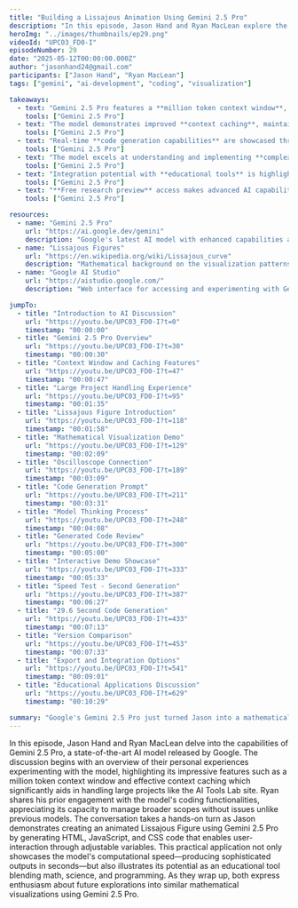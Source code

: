 ```yaml
---
title: "Building a Lissajous Animation Using Gemini 2.5 Pro"
description: "In this episode, Jason Hand and Ryan MacLean explore the capabilities of Gemini 2.5 Pro, demonstrating its impressive features through hands-on examples including creating interactive mathematical visualizations and discussing its enhanced context handling capabilities."
heroImg: "../images/thumbnails/ep29.png"
videoId: "UPC03_FD0-I"
episodeNumber: 29
date: "2025-05-12T00:00:00.000Z"
author: "jasonhand24@gmail.com"
participants: ["Jason Hand", "Ryan MacLean"]
tags: ["gemini", "ai-development", "coding", "visualization"]

takeaways:
  - text: "Gemini 2.5 Pro features a **million token context window**, enabling better handling of large projects without context loss."
    tools: ["Gemini 2.5 Pro"]
  - text: "The model demonstrates improved **context caching**, maintaining coherence across extended interactions and development sessions."
    tools: ["Gemini 2.5 Pro"]
  - text: "Real-time **code generation capabilities** are showcased through interactive mathematical visualizations created in under 30 seconds."
    tools: ["Gemini 2.5 Pro"]
  - text: "The model excels at understanding and implementing **complex mathematical concepts** like Lissajous figures with proper physics."
    tools: ["Gemini 2.5 Pro"]
  - text: "Integration potential with **educational tools** is highlighted through interactive demos that blend math, science, and programming."
    tools: ["Gemini 2.5 Pro"]
  - text: "**Free research preview** access makes advanced AI capabilities accessible for experimentation and learning."
    tools: ["Gemini 2.5 Pro"]

resources:
  - name: "Gemini 2.5 Pro"
    url: "https://ai.google.dev/gemini"
    description: "Google's latest AI model with enhanced capabilities and million token context window"
  - name: "Lissajous Figures"
    url: "https://en.wikipedia.org/wiki/Lissajous_curve"
    description: "Mathematical background on the visualization patterns demonstrated in the episode"
  - name: "Google AI Studio"
    url: "https://aistudio.google.com/"
    description: "Web interface for accessing and experimenting with Gemini models"

jumpTo:
  - title: "Introduction to AI Discussion"
    url: "https://youtu.be/UPC03_FD0-I?t=0"
    timestamp: "00:00:00"
  - title: "Gemini 2.5 Pro Overview"
    url: "https://youtu.be/UPC03_FD0-I?t=30"
    timestamp: "00:00:30"
  - title: "Context Window and Caching Features"
    url: "https://youtu.be/UPC03_FD0-I?t=47"
    timestamp: "00:00:47"
  - title: "Large Project Handling Experience"
    url: "https://youtu.be/UPC03_FD0-I?t=95"
    timestamp: "00:01:35"
  - title: "Lissajous Figure Introduction"
    url: "https://youtu.be/UPC03_FD0-I?t=118"
    timestamp: "00:01:58"
  - title: "Mathematical Visualization Demo"
    url: "https://youtu.be/UPC03_FD0-I?t=129"
    timestamp: "00:02:09"
  - title: "Oscilloscope Connection"
    url: "https://youtu.be/UPC03_FD0-I?t=189"
    timestamp: "00:03:09"
  - title: "Code Generation Prompt"
    url: "https://youtu.be/UPC03_FD0-I?t=211"
    timestamp: "00:03:31"
  - title: "Model Thinking Process"
    url: "https://youtu.be/UPC03_FD0-I?t=248"
    timestamp: "00:04:08"
  - title: "Generated Code Review"
    url: "https://youtu.be/UPC03_FD0-I?t=300"
    timestamp: "00:05:00"
  - title: "Interactive Demo Showcase"
    url: "https://youtu.be/UPC03_FD0-I?t=333"
    timestamp: "00:05:33"
  - title: "Speed Test - Second Generation"
    url: "https://youtu.be/UPC03_FD0-I?t=387"
    timestamp: "00:06:27"
  - title: "29.6 Second Code Generation"
    url: "https://youtu.be/UPC03_FD0-I?t=433"
    timestamp: "00:07:13"
  - title: "Version Comparison"
    url: "https://youtu.be/UPC03_FD0-I?t=453"
    timestamp: "00:07:33"
  - title: "Export and Integration Options"
    url: "https://youtu.be/UPC03_FD0-I?t=541"
    timestamp: "00:09:01"
  - title: "Educational Applications Discussion"
    url: "https://youtu.be/UPC03_FD0-I?t=629"
    timestamp: "00:10:29"

summary: "Google's Gemini 2.5 Pro just turned Jason into a mathematical visualization wizard in under 30 seconds. Watch him conjure up a fully interactive Lissajous figure animation—complete with adjustable parameters and hypnotic patterns—using nothing but conversational prompts. Ryan shares his experience wrestling with the model's million-token context window on large projects, discovering that this AI doesn't just remember everything you've done—it actually gets better at helping you as sessions progress. It's like having a coding partner with perfect memory and a PhD in applied mathematics who never gets tired of your experimental ideas."
---
```


In this episode, Jason Hand and Ryan MacLean delve into the capabilities of Gemini 2.5 Pro, a state-of-the-art AI model released by Google. The discussion begins with an overview of their personal experiences experimenting with the model, highlighting its impressive features such as a million token context window and effective context caching which significantly aids in handling large projects like the AI Tools Lab site. Ryan shares his prior engagement with the model's coding functionalities, appreciating its capacity to manage broader scopes without issues unlike previous models. The conversation takes a hands-on turn as Jason demonstrates creating an animated Lissajous Figure using Gemini 2.5 Pro by generating HTML, JavaScript, and CSS code that enables user-interaction through adjustable variables. This practical application not only showcases the model's computational speed—producing sophisticated outputs in seconds—but also illustrates its potential as an educational tool blending math, science, and programming. As they wrap up, both express enthusiasm about future explorations into similar mathematical visualizations using Gemini 2.5 Pro.